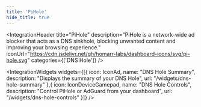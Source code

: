 ```yaml
---
title: 'PiHole'
hide_title: true
---
```




<IntegrationHeader
  title="PiHole"
  description="PiHole is a network-wide ad blocker that acts as a DNS sinkhole, blocking unwanted content and improving your browsing experience."
  iconUrl="https://cdn.jsdelivr.net/gh/homarr-labs/dashboard-icons/svg/pi-hole.svg"
  categories={['DNS Hole']}
/>

<IntegrationWidgets
    widgets={[{
        icon: IconAd,
        name: "DNS Hole Summary",
        description: "Displays the summary of your DNS Hole",
        url: "/widgets/dns-hole-summary"
    },{
        icon: IconDeviceGamepad,
        name: "DNS Hole Controls",
        description: "Control PiHole or AdGuard from your dashboard",
        url: "/widgets/dns-hole-controls"
    }]}
/>

<IntegrationSecrets />